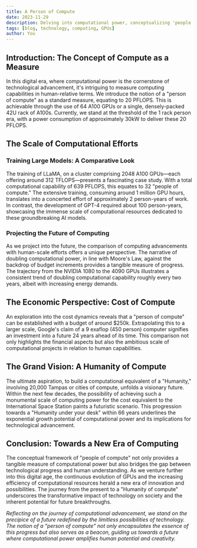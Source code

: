 ```yaml
---
title: A Person of Compute
date: 2023-11-29
description: Delving into computational power, conceptualizing 'people of compute', and the advancements in GPU capabilities with a focus on PFLOPS and energy efficiency.
tags: [blog, technology, computing, GPUs]
author: You
---
```


## Introduction: The Concept of Compute as a Measure

In this digital era, where computational power is the cornerstone of technological advancement, it's intriguing to measure computing capabilities in human-relative terms. We introduce the notion of a "person of compute" as a standard measure, equating to 20 PFLOPS. This is achievable through the use of 64 A100 GPUs or a single, densely-packed 42U rack of A100s. Currently, we stand at the threshold of the 1 rack person era, with a power consumption of approximately 30kW to deliver these 20 PFLOPS.

## The Scale of Computational Efforts

### Training Large Models: A Comparative Look

The training of LLaMA, on a cluster comprising 2048 A100 GPUs—each offering around 312 TFLOPS—presents a fascinating case study. With a total computational capability of 639 PFLOPS, this equates to 32 "people of compute." The extensive training, consuming around 1 million GPU hours, translates into a concerted effort of approximately 2 person-years of work. In contrast, the development of GPT-4 required about 100 person-years, showcasing the immense scale of computational resources dedicated to these groundbreaking AI models.

### Projecting the Future of Computing

As we project into the future, the comparison of computing advancements with human-scale efforts offers a unique perspective. The narrative of doubling computational power, in line with Moore's Law, against the backdrop of budget increments provides a tangible measure of progress. The trajectory from the NVIDIA 1080 to the 4090 GPUs illustrates a consistent trend of doubling computational capability roughly every two years, albeit with increasing energy demands.

## The Economic Perspective: Cost of Compute

An exploration into the cost dynamics reveals that a "person of compute" can be established with a budget of around $250k. Extrapolating this to a larger scale, Google's claim of a 9 exaflop (450 person) computer signifies an investment into a future 24 years ahead of its time. This comparison not only highlights the financial aspects but also the ambitious scale of computational projects in relation to human capabilities.

## The Grand Vision: A Humanity of Compute

The ultimate aspiration, to build a computational equivalent of a "Humanity," involving 20,000 Tampas or cities of compute, unfolds a visionary future. Within the next few decades, the possibility of achieving such a monumental scale of computing power for the cost equivalent to the International Space Station paints a futuristic scenario. This progression towards a "Humanity under your desk" within 66 years underlines the exponential growth potential of computational power and its implications for technological advancement.

## Conclusion: Towards a New Era of Computing

The conceptual framework of "people of compute" not only provides a tangible measure of computational power but also bridges the gap between technological progress and human understanding. As we venture further into this digital age, the continuous evolution of GPUs and the increasing efficiency of computational resources herald a new era of innovation and possibilities. The journey from the present to a "Humanity of compute" underscores the transformative impact of technology on society and the inherent potential for future breakthroughs.

_Reflecting on the journey of computational advancement, we stand on the precipice of a future redefined by the limitless possibilities of technology. The notion of a "person of compute" not only encapsulates the essence of this progress but also serves as a beacon, guiding us towards a future where computational power amplifies human potential and creativity._
